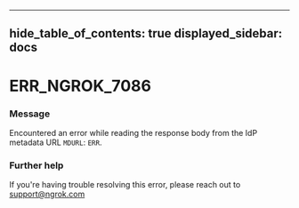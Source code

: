 

---
hide_table_of_contents: true
displayed_sidebar: docs
---


# ERR_NGROK_7086

### Message
Encountered an error while reading the response body from the IdP metadata URL `MDURL`: `ERR`.

<ErrorDetails />



### Further help
If you're having trouble resolving this error, please reach out to [support@ngrok.com](mailto:support@ngrok.com?subject=Help%20with%20ERR_NGROK_7086)

